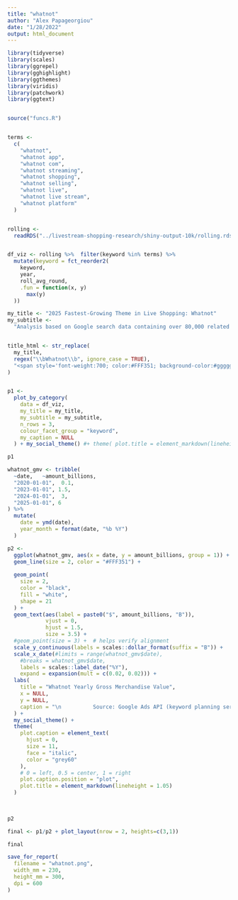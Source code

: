 ```yaml
---
title: "whatnot"
author: "Alex Papageorgiou"
date: "1/28/2022"
output: html_document
---
```



```r
library(tidyverse)
library(scales)
library(ggrepel)
library(gghighlight)
library(ggthemes)
library(viridis)
library(patchwork)
library(ggtext)


source("funcs.R")



```


```r

terms <-
  c(
    "whatnot",
    "whatnot app",
    "whatnot com",
    "whatnot streaming",
    "whatnot shopping",
    "whatnot selling",
    "whatnot live",
    "whatnot live stream",
    "whatnot platform"
  )


rolling <-
  readRDS("../livestream-shopping-research/shiny-output-10k/rolling.rds")


df_viz <- rolling %>%  filter(keyword %in% terms) %>%
  mutate(keyword = fct_reorder2(
    keyword,
    year,
    roll_avg_round,
    .fun = function(x, y)
      max(y)
  ))

```






```r


my_title <- "2025 Fastest-Growing Theme in Live Shopping: Whatnot"
my_subtitle <-
  "Analysis based on Google search data containing over 80,000 related search expressions"


title_html <- str_replace(
  my_title,
  regex("\\bWhatnot\\b", ignore_case = TRUE),
  "<span style='font-weight:700; color:#FFF351; background-color:#gggggg; padding:1px 3px;'>\\0</span>"
)


p1 <-
  plot_by_category(
    data = df_viz,
    my_title = my_title,
    my_subtitle = my_subtitle,
    n_rows = 3,
    colour_facet_group = "keyword",
    my_caption = NULL
  ) + my_social_theme() #+ theme( plot.title = element_markdown(lineheight = 1.05))

p1

```

```r
whatnot_gmv <- tribble(
  ~date,   ~amount_billions, 
  "2020-01-01",  0.1, 
  "2023-01-01", 1.5, 
  "2024-01-01",  3, 
  "2025-01-01", 6 
) %>%
  mutate(
    date = ymd(date),
    year_month = format(date, "%b %Y")
  )

```



```r


p2 <-
  ggplot(whatnot_gmv, aes(x = date, y = amount_billions, group = 1)) +
  geom_line(size = 2, color = "#FFF351") +
  
  geom_point(
    size = 2,
    color = "black",
    fill = "white",
    shape = 21
  ) +
  geom_text(aes(label = paste0("$", amount_billions, "B")),
            vjust = 0,
            hjust = 1.5,
            size = 3.5) +
  #geom_point(size = 3) +  # helps verify alignment
  scale_y_continuous(labels = scales::dollar_format(suffix = "B")) +
  scale_x_date(#limits = range(whatnot_gmv$date),
    #breaks = whatnot_gmv$date,
    labels = scales::label_date("%Y"),
    expand = expansion(mult = c(0.02, 0.02))) +
  labs(
    title = "Whatnot Yearly Gross Merchandise Value",
    x = NULL,
    y = NULL,
    caption = "\n          Source: Google Ads API (keyword planning service), July 2021-June 2025. Data retrieved July 2025.\n          Whatnot GMV data are estimates based on public announcements.\n          Data and methodology: github.com/papageorgiou/live-shopping-research"
  ) +
  my_social_theme() +
  theme(
    plot.caption = element_text(
      hjust = 0,
      size = 11,
      face = "italic",
      color = "grey60"
    ),
    # 0 = left, 0.5 = center, 1 = right
    plot.caption.position = "plot",
    plot.title = element_markdown(lineheight = 1.05)
  )

 
  
p2


```



```r

final <- p1/p2 + plot_layout(nrow = 2, heights=c(3,1))

final

```

```r

save_for_report(
  filename = "whatnot.png",  
  width_mm = 230, 
  height_mm = 300, 
  dpi = 600
)

```


